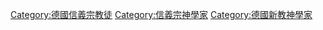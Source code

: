 [[Category:德國信義宗教徒|Category:德國信義宗教徒]]
[[Category:信義宗神學家|Category:信義宗神學家]]
[[Category:德國新教神學家|Category:德國新教神學家]]